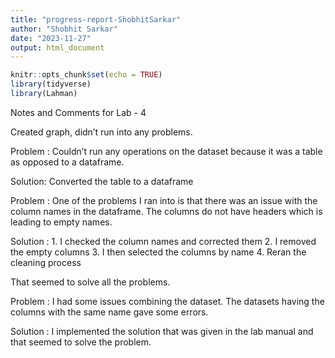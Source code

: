 ```yaml
---
title: "progress-report-ShobhitSarkar"
author: "Shobhit Sarkar"
date: "2023-11-27"
output: html_document
---
```



```r
knitr::opts_chunk$set(echo = TRUE)
library(tidyverse)
library(Lahman)
```

Notes and Comments for Lab - 4

Created graph, didn't run into any problems.

Problem : 
Couldn't run any operations on the dataset because it was a table as opposed to a dataframe. 

Solution: 
Converted the table to a dataframe

Problem : 
One of the problems I ran into is that there was an issue with the column names in the dataframe. The columns do not have headers which is leading to empty names. 

Solution : 
1. I checked the column names and corrected them 
2. I removed the empty columns 
3. I then selected the columns by name
4. Reran the cleaning process

That seemed to solve all the problems. 

Problem : 
I had some issues combining the dataset. The datasets having the columns with the same name gave some errors. 

Solution : 
I implemented the solution that was given in the lab manual and that seemed to solve the problem. 





